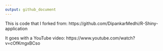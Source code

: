 ```yaml
---
output: github_document
---
```


<!-- README.md is generated from README.Rmd. Please edit that file -->

This is code that I forked from:  https://github.com/DipankarMedhi/R-Shiny-application

It goes with a YouTube video:  https://www.youtube.com/watch?v=cOfKmgxBCso